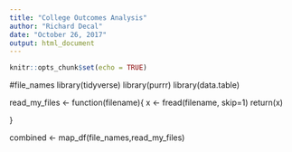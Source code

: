 ```yaml
---
title: "College Outcomes Analysis"
author: "Richard Decal"
date: "October 26, 2017"
output: html_document
---
```


```r
knitr::opts_chunk$set(echo = TRUE)
```

#file_names
library(tidyverse)
library(purrr)
library(data.table)

read_my_files <- function(filename){
  x <- fread(filename, skip=1)
  return(x)

}

combined <- map_df(file_names,read_my_files)
